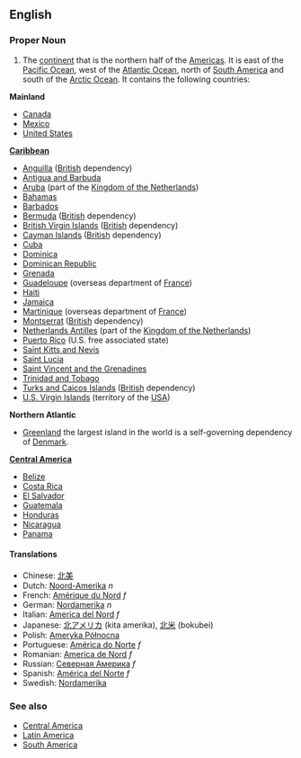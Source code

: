 ==English==
===Proper Noun===
#The [[continent]] that is the northern half of the [[Americas]].  It is east of the [[Pacific Ocean]], west of the [[Atlantic Ocean]], north of [[South America]] and south of the [[Arctic Ocean]].  It contains the following countries:

'''Mainland'''
*[[Canada]]
*[[Mexico]]
*[[United States]]

'''[[Caribbean]]'''
*[[Anguilla]] ([[British]] dependency)
*[[Antigua and Barbuda]]
*[[Aruba]] (part of the [[Kingdom of the Netherlands]])
*[[Bahamas]]
*[[Barbados]]
*[[Bermuda]] ([[British]] dependency)
*[[British Virgin Islands]] ([[British]] dependency)
*[[Cayman Islands]] ([[British]] dependency)
*[[Cuba]]
*[[Dominica]]
*[[Dominican Republic]]
*[[Grenada]]
*[[Guadeloupe]] (overseas department of [[France]])
*[[Haiti]]
*[[Jamaica]]
*[[Martinique]] (overseas department of [[France]])
*[[Montserrat]] ([[British]] dependency)
*[[Netherlands Antilles]] (part of the [[Kingdom of the Netherlands]])
*[[Puerto Rico]] (U.S. free associated state)
*[[Saint Kitts and Nevis]]
*[[Saint Lucia]]
*[[Saint Vincent and the Grenadines]]
*[[Trinidad and Tobago]]
*[[Turks and Caicos Islands]] ([[British]] dependency)
*[[U.S. Virgin Islands]] (territory of the [[USA]])

'''Northern Atlantic'''
* [[Greenland]] the largest island in the world is a self-governing dependency of [[Denmark]]. 

'''[[Central America]]'''
*[[Belize]]
*[[Costa Rica]]
*[[El Salvador]]
*[[Guatemala]]
*[[Honduras]]
*[[Nicaragua]]
*[[Panama]]

==== Translations ====
*Chinese: [[北美]]
*Dutch: [[Noord-Amerika]] ''n''
*French: [[Amérique du Nord]] ''f''
*German: [[Nordamerika]] ''n''
*Italian: [[America del Nord]] ''f''
*Japanese: [[北アメリカ]] (kita amerika), [[北米]] (bokubei)
*Polish: [[Ameryka Północna]]
*Portuguese: [[América do Norte]] ''f''
*Romanian: [[America de Nord]] ''f''
*Russian: [[Северная Америка]] ''f''
*Spanish: [[América del Norte]] ''f''
*Swedish: [[Nordamerika]]

===See also===
*[[Central America]]
*[[Latin America]]
*[[South America]]